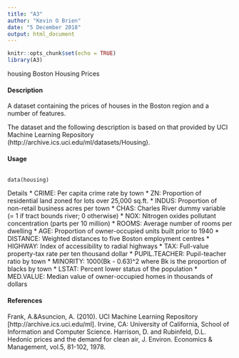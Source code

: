 ```yaml
---
title: "A3"
author: "Kevin O Brien"
date: "5 December 2018"
output: html_document
---
```


```r
knitr::opts_chunk$set(echo = TRUE)
library(A3)
```

housing Boston Housing Prices

#### Description
A dataset containing the prices of houses in the Boston region and a number of features. 

The dataset and the following description is based on that provided by UCI Machine Learning Repository (http://archive.ics.uci.edu/ml/datasets/Housing).

#### Usage 
<pre><code>
data(housing)
</code></pre>

Details
* CRIME: Per capita crime rate by town
* ZN: Proportion of residential land zoned for lots over 25,000 sq.ft.
* INDUS: Proportion of non-retail business acres per town
* CHAS: Charles River dummy variable (= 1 if tract bounds river; 0 otherwise)
* NOX: Nitrogen oxides pollutant concentration (parts per 10 million)
* ROOMS: Average number of rooms per dwelling
* AGE: Proportion of owner-occupied units built prior to 1940
* DISTANCE: Weighted distances to five Boston employment centres
* HIGHWAY: Index of accessibility to radial highways
* TAX: Full-value property-tax rate per ten thousand dollar
* PUPIL.TEACHER: Pupil-teacher ratio by town
* MINORITY: 1000(Bk - 0.63)^2 where Bk is the proportion of blacks by town
* LSTAT: Percent lower status of the population
* MED.VALUE: Median value of owner-occupied homes in thousands of dollars

#### References
Frank, A.&Asuncion, A. (2010). UCI Machine Learning Repository [http://archive.ics.uci.edu/ml].
Irvine, CA: University of California, School of Information and Computer Science.
Harrison, D. and Rubinfeld, D.L. Hedonic prices and the demand for clean air, J. Environ. Economics & Management, vol.5, 81-102, 1978.